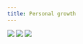 ```yaml
---
title: Personal growth
---
```


![](https://raw.githubusercontent.com/susuyan/media/main/wiki.susuyan/2025-05/personal_growth_1.png)
![](https://raw.githubusercontent.com/susuyan/media/main/wiki.susuyan/2025-05/personal_growth_2.png)
![](https://raw.githubusercontent.com/susuyan/media/main/wiki.susuyan/2025-05/personal_growth_3.png)

